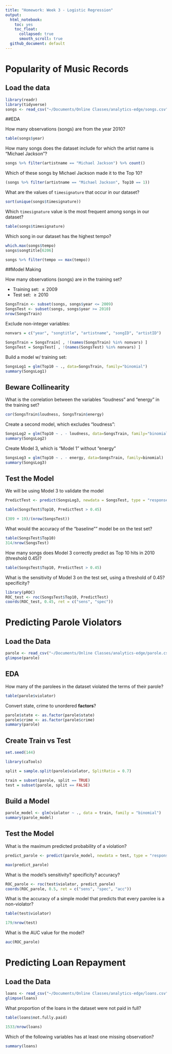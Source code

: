 ```yaml
---
title: "Homework: Week 3 - Logistic Regression"
output:
  html_notebook:
    toc: yes
    toc_float:
      collapsed: true
      smooth_scroll: true
  github_document: default
---
```


# Popularity of Music Records

## Load the data 

```r
library(readr)
library(tidyverse)
songs <- read_csv("~/Documents/Online Classes/analytics-edge/songs.csv")
```

##EDA

How many observations (songs) are from the year 2010?

```r
table(songs$year)
```

How many songs does the dataset include for which the artist name is "Michael Jackson"?

```r
songs %>% filter(artistname == "Michael Jackson") %>% count()
```

Which of these songs by Michael Jackson made it to the Top 10?

```r
(songs %>% filter(artistname == "Michael Jackson", Top10 == 1))
```

What are the values of `timesignature` that occur in our dataset?

```r
sort(unique(songs$timesignature))
```

Which `timesignature` value is the most frequent among songs in our dataset?

```r
table(songs$timesignature)
```

Which song in our dataset has the highest tempo?

```r
which.max(songs$tempo)
songs$songtitle[6206]

songs %>% filter(tempo == max(tempo))
```

##Model Making

How many observations (songs) are in the training set?

- Training set: $\leq 2009$
- Test set: $\geq 2010$

```r
SongsTrain <- subset(songs, songs$year <= 2009)
SongsTest <- subset(songs, songs$year >= 2010)
nrow(SongsTrain)
```

Exclude non-integer variables:

```r
nonvars = c("year", "songtitle", "artistname", "songID", "artistID")

SongsTrain = SongsTrain[ , !(names(SongsTrain) %in% nonvars) ]
SongsTest = SongsTest[ , !(names(SongsTest) %in% nonvars) ]
```

Build a model w/ training set:

```r
SongsLog1 = glm(Top10 ~ ., data=SongsTrain, family="binomial")
summary(SongsLog1)
```

## Beware Collinearity


What is the correlation between the variables "loudness" and "energy" in the training set?

```r
cor(SongsTrain$loudness, SongsTrain$energy)
```

Create a second model, which excludes "loudness":

```r
SongsLog2 = glm(Top10 ~ . - loudness, data=SongsTrain, family="binomial")
summary(SongsLog2)
```

Create Model 3, which is "Model 1" without "energy"

```r
SongsLog3 = glm(Top10 ~ . - energy, data=SongsTrain, family=binomial)
summary(SongsLog3)
```

## Test the Model

We will be using Model 3 to validate the model

```r
PredictTest <- predict(SongsLog3, newdata = SongsTest, type = "response")

table(SongsTest$Top10, PredictTest > 0.45)

(309 + 19)/(nrow(SongsTest))
```

What would the accuracy of the "baseline"" model be on the test set?

```r
table(SongsTest$Top10)
314/nrow(SongsTest)
```

How many songs does Model 3 correctly predict as Top 10 hits in 2010 (threshold 0.45)?

```r
table(SongsTest$Top10, PredictTest > 0.45)
```

What is the sensitivity of Model 3 on the test set, using a threshold of 0.45? specificity?

```r
library(pROC)
ROC_test <- roc(SongsTest$Top10, PredictTest)
coords(ROC_test, 0.45, ret = c("sens", "spec"))
```

# Predicting Parole Violators

## Load the Data

```r
parole <- read_csv("~/Documents/Online Classes/analytics-edge/parole.csv")
glimpse(parole)
```

## EDA

How many of the parolees in the dataset violated the terms of their parole?

```r
table(parole$violator)
```

Convert state, crime to unordered **factors**?

```r
parole$state <- as.factor(parole$state)
parole$crime <- as.factor(parole$crime)
summary(parole)
```

## Create Train vs Test

```r
set.seed(144)

library(caTools)

split = sample.split(parole$violator, SplitRatio = 0.7)

train = subset(parole, split == TRUE)
test = subset(parole, split == FALSE)
```

## Build a Model

```r
parole_model <- glm(violator ~ ., data = train, family = "binomial")
summary(parole_model)
```

## Test the Model

What is the maximum predicted probability of a violation?

```r
predict_parole <- predict(parole_model, newdata = test, type = "response")

max(predict_parole)
```

What is the model's sensitivity? specificity? accuracy?

```r
ROC_parole <- roc(test$violator, predict_parole)
coords(ROC_parole, 0.5, ret = c("sens", "spec", "acc"))
```

What is the accuracy of a simple model that predicts that every parolee is a non-violator?

```r
table(test$violator)

179/nrow(test)
```

What is the AUC value for the model?

```r
auc(ROC_parole)
```

# Predicting Loan Repayment

## Load the Data

```r
loans <- read_csv("~/Documents/Online Classes/analytics-edge/loans.csv")
glimpse(loans)
```

What proportion of the loans in the dataset were not paid in full?

```r
table(loans$not.fully.paid)

1533/nrow(loans)
```

Which of the following variables has at least one missing observation? 

```r
summary(loans)
```

